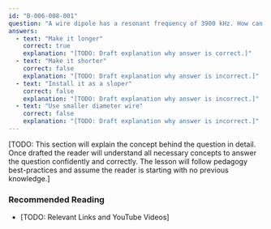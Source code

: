 ```yaml
---
id: "B-006-008-001"
question: "A wire dipole has a resonant frequency of 3900 kHz. How can you change its resonant frequency to 3600 kHz?"
answers:
  - text: "Make it longer"
    correct: true
    explanation: "[TODO: Draft explanation why answer is correct.]"
  - text: "Make it shorter"
    correct: false
    explanation: "[TODO: Draft explanation why answer is incorrect.]"
  - text: "Install it as a sloper"
    correct: false
    explanation: "[TODO: Draft explanation why answer is incorrect.]"
  - text: "Use smaller diameter wire"
    correct: false
    explanation: "[TODO: Draft explanation why answer is incorrect.]"
---
```


[TODO: This section will explain the concept behind the question in detail. Once drafted the reader will understand all necessary concepts to answer the question confidently and correctly. The lesson will follow pedagogy best-practices and assume the reader is starting with no previous knowledge.]

### Recommended Reading

- [TODO: Relevant Links and YouTube Videos]
